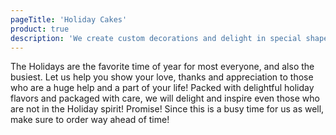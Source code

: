 ```yaml
---
pageTitle: 'Holiday Cakes'
product: true
description: 'We create custom decorations and delight in special shapes made just for you. Whether you choose a traditional holiday dessert or treat or create a customized holiday cake of your own, it sure to be delicious and beautifully presented.'
---
```


The Holidays are the favorite time of year for most everyone, and also the busiest.
Let us help you show your love, thanks and appreciation to those who are a huge help
and a part of your life! Packed with delightful holiday flavors and packaged with care,
we will delight and inspire even those who are not in the Holiday spirit! Promise!
Since this is a busy time for us as well, make sure to order way ahead of time!